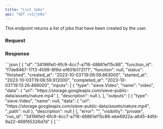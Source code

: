 ```yaml
---
title: "List Jobs"
api: "GET /v2/jobs"
---
```


This endpoint returns a list of jobs that have been created by the user.

### Request
<Snippet file="pagination.mdx" />

### Response
<ResponseField name="array" type="array Jobs">
<Expandable title="properties">
<Snippet file="job.mdx" />
        </Expandable>
    </ResponseField>

<ResponseExample>
```json
[
  {
    "id": "34196fe0-6fc9-4cc7-a716-48861ef15c86",
    "function_id": "f7de8467-17f3-4599-8f9d-ef601b172f71",
    "function": null,
    "status": "finished",
    "created_at": "2023-10-03T19:06:59.863000",
    "started_at": "2023-10-03T19:06:59.912000",
    "completed_at": "2023-10-03T19:13:26.469000",
    "inputs": [
      {
        "type": "sieve.Video",
        "name": "video",
        "data": {
          "url": "https://storage.googleapis.com/sieve-public-data/assets/nature.mp4"
        },
        "description": null
      },
    ],
    "outputs": [
      {
        "type": "sieve.Video",
        "name": null,
        "data": {
          "url": "https://storage.googleapis.com/sieve-public-data/assets/nature.mp4",
          "_path": null
        },
        "description": null
      }
    ],
    "error": "",
    "visibility": "private",
    "run_id": "34196fe0-6fc9-4cc7-a716-48861ef15c86-ebe6922a-a645-4dfd-9a22-468f65326d7d"
  }
]
```
</ResponseExample>
